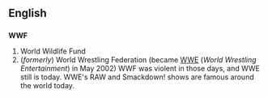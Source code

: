 ==English==
==={{initialism}}===
'''WWF'''

#World Wildlife Fund
#(''formerly'') World Wrestling Federation (became [[WWE]] (''World Wrestling Entertainment'') in May 2002) WWF was violent in those days, and WWE still is today. WWE's RAW and Smackdown! shows are famous around the world today.